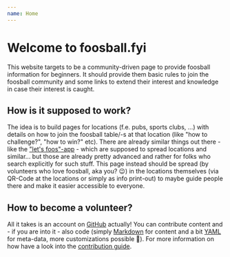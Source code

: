 ```yaml
---
name: Home
---
```


# Welcome to foosball.fyi

This website targets to be a community-driven page to provide foosball information for beginners.
It should provide them basic rules to join the foosball community and some links to extend their interest and knowledge in case their interest is caught.

## How is it supposed to work?

The idea is to build pages for locations (f.e. pubs, sports clubs, ...) with details on how to join the foosball table/-s at that location (like "how to challenge?", "how to win?" etc).
There are already similar things out there - like the ["let's foos"-app] - which are supposed to spread locations and similar...
but those are already pretty advanced and rather for folks who search explicitly for such stuff.
This page instead should be spread (by volunteers who love foosball, aka you? 😉) in the locations themselves (via QR-Code at the locations or simply as info print-out) to maybe guide people there
and make it easier accessible to everyone.

## How to become a volunteer?

All it takes is an account on [GitHub] actually!
You can contribute content and - if you are into it - also code (simply [Markdown] for content and a bit [YAML] for meta-data, more customizations possible 👀).
For more information on how have a look into the [contribution guide].

["let's foos"-app]: https://lets-foos.com/
[GitHub]: https://github.com/
[Markdown]: https://github.github.com/gfm/
[YAML]: https://yaml.org/
[contribution guide]: https://github.com/steve-py96/foosball.fyi/blob/main/CONTRIBUTE.md
